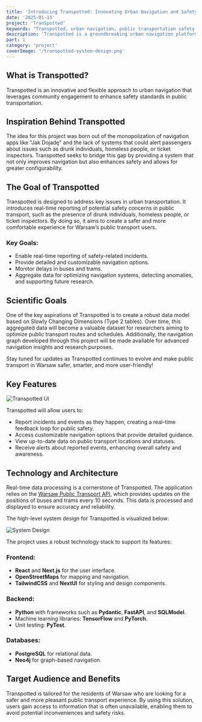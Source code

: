 ```yaml
---
title: 'Introducing Transpotted: Innovating Urban Navigation and Safety'
date: '2025-01-13'
project: 'TranSpotted'
keywords: "Transpotted, urban navigation, public transportation safety, real-time reporting, Warsaw transport, smart city solutions, public safety, public transport app"
description: 'Transpotted is a groundbreaking urban navigation platform that enhances public transportation safety in Warsaw. By combining real-time safety reporting, customizable navigation, and robust data aggregation, Transpotted empowers commuters to stay informed and secure. Discover how this innovative tool improves urban mobility through community engagement and cutting-edge technology.'
part: 1
category: 'project'
coverImage: '/transpotted-system-design.png'
---
```


<h2 className="mt-2 mb-1" id="tc-info">What is Transpotted?</h2>
Transpotted is an innovative and flexible approach to urban navigation that leverages community engagement to enhance safety standards in public transportation.

<h2 className="mt-2 mb-1" id="tc-inspo">Inspiration Behind Transpotted</h2>
The idea for this project was born out of the monopolization of navigation apps like "Jak Dojadę" and the lack of systems that could alert passengers about issues such as drunk individuals, homeless people, or ticket inspectors. Transpotted seeks to bridge this gap by providing a system that not only improves navigation but also enhances safety and allows for greater configurability.

<h2 className="mt-2 mb-1" id="tc-golas">The Goal of Transpotted</h2>

Transpotted is designed to address key issues in urban transportation. It introduces real-time reporting of potential safety concerns in public transport, such as the presence of drunk individuals, homeless people, or ticket inspectors. By doing so, it aims to create a safer and more comfortable experience for Warsaw’s public transport users.

### Key Goals:
- Enable real-time reporting of safety-related incidents.
- Provide detailed and customizable navigation options.
- Monitor delays in buses and trams.
- Aggregate data for optimizing navigation systems, detecting anomalies, and supporting future research.

<h2 className="mt-2 mb-1" id="tc-sci-golas">Scientific Goals</h2>
One of the key aspirations of Transpotted is to create a robust data model based on Slowly Changing Dimensions (Type 2 tables). Over time, this aggregated data will become a valuable dataset for researchers aiming to optimize public transport routes and schedules. Additionally, the navigation graph developed through this project will be made available for advanced navigation insights and research purposes.

Stay tuned for updates as Transpotted continues to evolve and make public transport in Warsaw safer, smarter, and more user-friendly!

<h2 className="mt-2 mb-1" id="tc-key-features">Key Features</h2>

![Transpotted UI](/ui-deploy.png)

Transpotted will allow users to:

- Report incidents and events as they happen, creating a real-time feedback loop for public safety.
- Access customizable navigation options that provide detailed guidance.
- View up-to-date data on public transport locations and statuses.
- Receive alerts about reported events, enhancing overall safety and awareness.

<h2 className="mt-2 mb-1" id="tc-tech">Technology and Architecture</h2>

Real-time data processing is a cornerstone of Transpotted. The application relies on the [Warsaw Public Transport API](https://api.um.warszawa.pl/), which provides updates on the positions of buses and trams every 10 seconds. This data is processed and displayed to ensure accuracy and reliability.

The high-level system design for Transpotted is visualized below:

![System Design](/transpotted-system-design.png)

The project uses a robust technology stack to support its features:

### Frontend:
- **React** and **Next.js** for the user interface.
- **OpenStreetMaps** for mapping and navigation.
- **TailwindCSS** and **NextUI** for styling and design components.

### Backend:
- **Python** with frameworks such as **Pydantic**, **FastAPI**, and **SQLModel**.
- Machine learning libraries: **TensorFlow** and **PyTorch**.
- Unit testing: **PyTest**.

### Databases:
- **PostgreSQL** for relational data.
- **Neo4j** for graph-based navigation.

<h2 className="mt-2 mb-1" id="tc-target">Target Audience and Benefits</h2>
Transpotted is tailored for the residents of Warsaw who are looking for a safer and more pleasant public transport experience. By using this solution, users gain access to information that is often unavailable, enabling them to avoid potential inconveniences and safety risks.
